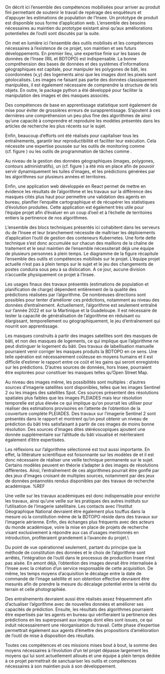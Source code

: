 \section{Pistes et évolutions}

On décrit ici l'ensemble des compétences mobilisées pour arriver au produit fini permettant de soutenir le travail de repérage des enquêteurs et d'appuyer les estimations de population de l'Insee. Un prototype de produit est disponible \href{https://cratt.kub.sspcloud.fr/kd/cartes/mayotte}{\textbf{ici}} sous forme d'application web.
L'ensemble des besoins nécessaires au maintien du prototype existant ainsi qu'aux améliorations potentielles de l'outil sont discutés par la suite.

\subsection{Stack technique et dette technique }

On met en lumière ici l'ensemble des outils mobilisés et les compétences nécessaires à l'existence de ce projet, son maintien et ses futurs développements. En premier lieu, une expertise finie sur les bases de données de l'Insee (RIL et BDTOPO) est indispensable. La bonne compréhension des bases de données et des systèmes d'informations géographiques est capitale, pour manipuler les polygones de bâti, les coordonnées (x,y) des logements ainsi que les images dont les pixels sont géolocalisés. Les images ne faisant pas partie des données classiquement manipulées, il est également nécessaire de comprendre la structure de tels objets. En outre, le package python \href{https://github.com/InseeFrLab/astrovision}{astrovision} a été développé pour faciliter la manipulation des images et des masques associés.

Des compétences de base en apprentissage statistique sont également de mise pour éviter de grossières erreurs de surapprentissage. S'ajoutent à ces dernières une compréhension un peu plus fine des algorithmes de \textit{deep learning} ainsi qu'une capacité à comprendre et reproduire les modèles présentés dans les articles de recherche les plus récents sur le sujet.

Enfin, beaucoup d'efforts ont été réalisés pour capitaliser tous les entraînements, garantir leur reproductibilité et faciliter leur exécution. Cela nécessite une expertise poussée sur les outils de monitoring comme \href{https://mlflow.org/}{MLFlow} (cf. figure \ref{fig:mlflow}) ou les outils de programmation de tâches comme \href{https://argoproj.github.io/workflows/}{Argo-workflow}. 

\begin{figure}[H]
    \centering
    \includegraphics[width = 0.6 \textwidth]{images/MLFLOW_monitoring.png}
    \caption{Monitoring et sauvegarde des modèles et conditions d'entraînement avec MLFlow}
    \label{fig:mlflow}
\end{figure}


Au niveau de la gestion des données géographiques (images, polygones, contours administratifs), un \href{https://geoserver.org/}{geoserver} (cf. figure \ref{fig:geoserver}) a été mis en place afin de pouvoir servir dynamiquement les tuiles d'images, et les prédictions générées par les algorithmes sur plusieurs années et territoires.

\begin{figure}[H]
    \centering
    \includegraphics[width=0.6 \textwidth]{images/geoserver.png}
      \captionsetup{justification=centering}
    \caption{Interface du geoserver servant les images et les prédictions de l'algorithme à une application web}
    \label{fig:geoserver}
\end{figure}

Enfin, une application web développée en React permet de mettre en évidence les résultats de l'algorithme et les travaux sur la différence des masques cités plus haut pour permettre une validation des agents en bureau, planifier l'enquête cartographique et de récupérer les statistiques d'évolution produites. Cette application est également très utile pour l'équipe projet afin d'évaluer en un coup d'oeil et à l'échelle de territoires entiers la pertinence de nos algorithmes. 

\begin{figure}[H]
    \centering
    \includegraphics[width = 0.5 \textwidth]{images/CRATT.png}
    \caption{Prise de vue de l'application web en cours de développement}
    \label{fig:CRATT}
\end{figure}

L'ensemble des blocs techniques présentés ici cohabitent dans les serveurs du \textit{datalab.sspcloud} de l'Insee et leur branchement nécessite de maîtriser les déploiements d'application \textit{via} l'outil de gestion des conteneurs Kubernetes. Une forte dette technique s'est donc accumulée sur chacun des maillons de la chaîne de traitement et le seul maintien de l'ensemble nécessiterait déjà une équipe de plusieurs personnes à plein temps. Le diagramme de la figure \ref{fig:treatment_chain} récapitule l'ensemble des outils et compétences mobilisés sur le projet. L'équipe projet actuelle n'est pas à plein temps sur le sujet et le jeu des changements de postes conduira \textit{in fine} sous peu à sa dislocation. A ce jour, aucune division n'accueille physiquement ce projet à l'Insee.

\begin{figure}[H]
\centering
\includegraphics[width = 0.99 \textwidth ]{images/treatment_chain.png}
\captionsetup{justification=centering}
\caption{Représentation schématique de l'ensemble des éléments nécessaires à l'obtention du produit d'aide à la décision assisté par les prédictions de l'algorithme}
\label{fig:treatment_chain}
\end{figure}


\subsection{Suite des travaux et besoins} 

Les usages finaux des travaux présentés (estimations de population et planification de charge) dépendent entièrement de la qualité des prédictions réalisées par l'algorithme.
De nombreuses directions sont possibles pour tenter d'améliorer ces prédictions, notamment au niveau des données d'entraînement. Actuellement, l'algorithme est seulement entraîné sur l'année 2022 et sur la Martinique et la Guadeloupe. Il est nécessaire de tester la capacité de généralisation de l'algorithme en réduisant ou élargissant, temporellement ou géographiquement, le jeu d'entraînement qui nourrit son apprentissage. 

Les masques construits à partir des images satellites sont des masques de bâti, et non des masques de logements, ce qui implique que l'algorithme ne peut distinguer le logement du bâti.
Des travaux de labellisation manuelle pourraient venir corriger les masques produits \textit{via} la BDTOPO en ce sens. Une telle opération est nécessairement coûteuse en moyens humains et il est difficile d'estimer le rapport entre ce coût et les gains qui seront enregistrés sur les prédictions. D'autres sources de données, hors Insee, pourraient être explorées pour constituer les masques telles qu'Open Street Map.

Au niveau des images même, les possibilités sont multiples : d'autres sources d'imagerie satellites sont disponibles, telles que les images Sentinel 2 ou les images des satellites Spot. Ces sources présentent des résolutions spatiales plus faibles que les images PLEIADES mais leur résolution temporelle est plus élevée ce qui implique qu'on pourrait les utiliser pour réaliser des estimations provisoires en l'attente de l'obtention de la couverture complète PLEIADES. Des travaux sur l'imagerie Sentinel 2 sont présentés dans le rapport \cite{nabec2023} et montrent qu'on peut obtenir un niveau de prédiction du bâti très satisfaisant à partir de ces images de moins bonne résolution. Des sources d'images dites stéréoscopiques ajoutent  une donnée supplémentaire sur l'altitude du bâti visualisé et mériteraient également d'être expertisées.

Les réflexions sur l'algorithme sélectionné est tout aussi importante. En effet, la littérature scientifique est foisonnante sur les modèles de \textit{Segmentation} et il est donc nécessaire de réaliser une veille technique permanente sur le sujet. Certains modèles peuvent en théorie s'adapter à des images de résolutions différentes. Ainsi, l'entraînement de ces algorithmes pourrait être gonflé par des  jeux d'images croisant de multiples sources, notamment par des jeux de données préannotés rendus disponibles par des travaux de recherche académique. %REF 

Une veille sur les travaux académiques est donc indispensable pour enrichir les travaux, ainsi qu'une veille sur les pratiques des autres instituts sur l'utilisation de l'imagerie satellitaire. Les contacts avec l'Institut Géographique National devraient être également plus touffus dans la mesure où la constitution même de la BDTOPO réside dans des travaux sur l'imagerie aérienne. Enfin, des échanges plus fréquents avec des acteurs du monde académique, voire la mise en place de projets de recherche visant exclusivement à répondre aux cas d'usages mentionnés en introduction, profiteraient grandement à l'avancée du projet.\\

Du point de vue opérationnel seulement, partant du principe que la méthode de constitution des données et le choix de l'algorithme sont arrêtés, l'intégration de l'outil dans le processus de production Insee n'est pas aisée. En amont déjà, l'obtention des images devrait être internalisée à l'Insee avec la création d'un service responsable de cette acquisition. De même, les temps moyens d'acquisition \textit{i.e} le décalage entre la date de commande de l'image satellite et son obtention effective devraient être mesurés afin de prendre la mesure du décalage potentiel entre la vérité du terrain et celle photographiée.

Des entraînements devraient aussi être réalisés assez fréquemment afin d'actualiser l'algorithme avec de nouvelles données et améliorer ses capacités de prédiction. Ensuite, les résultats des algorithmes pourraient être expertisés par les agents en bureau qui vérifieraient la pertinence des prédictions en les superposant aux images dont elles sont issues, ce qui induit nécessairement une réorganisation du travail. Cette phase d'expertise permettrait également aux agents d'émettre des propositions d'amélioration de l'outil de mise à disposition des résultats.

Toutes ces compétences et ces missions mises bout à bout, la somme des moyens nécessaires à l'évolution d'un tel projet dépasse largement les moyens qui lui sont actuellement alloués et une équipe à plein temps dédiée à ce projet permettrait de sanctuariser les outils et compétences nécessaires à son maintien puis à son développement. 






